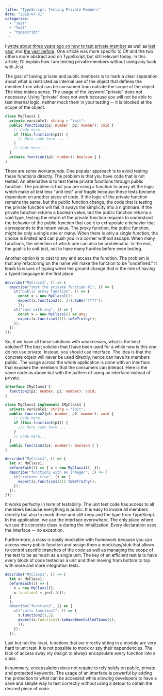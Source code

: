 ```yaml
---
title: "TypeScript: Testing Private Members"
date: "2018-07-31"
categories: 
  - "jest"
  - "test"
  - "typescript"
---
```


I [wrote about three years ago on how to test private member](https://patrickdesjardins.com/blog/how-to-unit-test-private-method) as well as [last year](https://patrickdesjardins.com/blog/how-to-unit-test-private-method-in-typescript-part-2) and [the year before](https://patrickdesjardins.com/blog/unit-testing-with-typescript-3-tricks-to-help-you-with-private-method). One article was more specific to C# and the two others more abstract and on TypeScript, but still relevant today. In this article, I'll explain how I am testing private members without using any hack with Jest.

The goal of having private and public members is to mark a clear separation about what is restricted as internal use of the object that defines the member from what can be consumed from outside the scope of the object. The idea makes sense. The usage of the keyword "private" does not necessary. Using "private" does not work because you will not be able to test internal logic, neither mock them in your testing -- it is blocked at the scope of the object.

```typescript
class MyClass1 { 
  private variable1: string = "init"; 
  public function2(p1: number, p2: number): void { 
    // Code here... 
    if (this.function1(p1)) { 
      // More code here ... 
    } 
    // Code here... 
  } 
  private function1(p1: number): boolean { } 
} 
``` 


There are some workarounds. One popular approach is to avoid testing these functions directly. The problem is that you have code that is not tested. An alternative is to test these private functions through public function. The problem is that you are using a function to proxy all the logic which make all test less "unit test" and fragile because these tests become dependant on another piece of code. If the logic of the private function remains the same, but the public function change, the code that is testing the private function will fail. It sways the simplicity into a nightmare. If the private function returns a boolean value, but the public function returns a void type, testing the return of the private function requires to understand the behavior of the public function that use it to extrapolate a behavior that corresponds to the return value. The proxy function, the public function, might be only a single one or many. When there is only a single function, the choice is limited and can push you in a corner without escape. When many functions, the selection of which one can also be problematic. In the end, the goal is to unit test, not to have many hurdles before even testing.

Another option is to cast to any and access the function. The problem is that any refactoring on the name will make the function to be "undefined." It leads to issues of typing when the ground change that is the role of having a typed language in the first place.

```typescript
describe("MyClass1", () => { 
  describe("test the private function #1", () => { 
    it("public proxy function", () => { 
      const x = new MyClass1(); 
      expect(x.function2(1, 2)).toBe("????"); 
      }); 
    it("cast with any", () => { 
      const x = new MyClass1() as any; 
      expect(x.function1(1)).toBeTruthy(); 
    }); 
  }); 
}); 
``` 


So, if we have all these solutions with weaknesses, what is the best solution? The best solution that I have been used for a while now is this one: do not use private. Instead, you should use interface. The idea is that the concrete object will never be used directly, hence can have its members public. The usage across the whole application is done with an interface that exposes the members that the consumers can interact. Here is the same code as above but with the pattern of using an interface instead of private.

```typescript
interface IMyClass1 { 
  function2(p1: number, p2: number): void; 
}

class MyClass1 implements IMyClass1 { 
  private variable1: string = "init"; 
  public function2(p1: number, p2: number): void { 
    // Code here... 
    if (this.function1(p1)) { 
      /// More code here ... 
    } 
    // Code here... 
  } 
  public function1(p1: number): boolean { } 
}

describe("MyClass1", () => { 
  let x: MyClass1; 
  beforeEach(() => { x = new MyClass1(); }); 
  describe("function1 with an integer", () => { 
    it("returns true", () => { 
      expect(x.function1(1)).toBeTruthy(); 
    }); 
  }); 
}); 
``` 


It works perfectly in term of testability. The unit test code has access to all members because everything is public. It is easy to invoke all members directly but also to mock these and still keep and the type from TypeScript. In the application, we use the interface everywhere. The only place where we use the concrete class is during the initialization. Every declaration uses the interface -- no exception.

Furthermore, a class is easily mockable with framework because you can access every public function and assign them a mock/spy/stub that allows to control specific branches of the code as well as managing the scope of the test to be as much as a single unit. The key of an efficient test is to have every block of code tested as a unit and then moving from bottom to top with more and more integration tests.

```typescript
describe("MyClass1", () => { 
  let x: MyClass1; 
  beforeEach(() => { 
    x = new MyClass1(); 
    x.function1 = jest.fn(); 
  }
  ); 
  describe("function2", () => { 
    it("calls function1", () => { 
      x.function2(1,2); 
      expect(x.function1).toHaveBeenCalledTimes(1); 
      }); 
    }); 
  }); 
``` 


Last but not the least, functions that are directly sitting in a module are very hard to unit test. It is not possible to mock or spy their dependencies. The lack of access sway my design to always encapsulate every function into a class.

In summary, encapsulation does not require to rely solely on public, private and protected keywords. The usage of an interface is powerful by adding the protection to what can be accessed while allowing developers to have a sane and simple way to test correctly without using a detour to obtain the desired piece of code.
